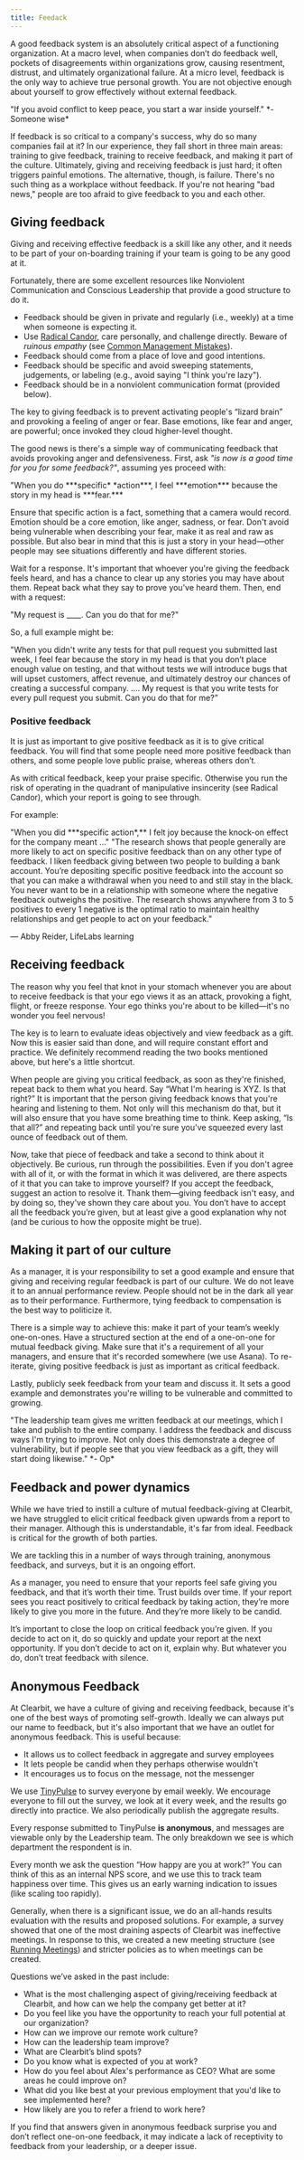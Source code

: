 ```yaml
---
title: Feedack
---
```



<Podcast code="3644455" />

A good feedback system is an absolutely critical aspect of a functioning organization. At a macro level, when companies don’t do feedback well, pockets of disagreements within organizations grow, causing resentment, distrust, and ultimately organizational failure. At a micro level, feedback is the only way to achieve true personal growth. You are not objective enough about yourself to grow effectively without external feedback.

<Callout emoji="🗣">
"If you avoid conflict to keep peace, you start a war inside yourself."
*-Someone wise*
</Callout>

If feedback is so critical to a company's success, why do so many companies fail at it? In our experience, they fall short in three main areas: training to give feedback, training to receive feedback, and making it part of the culture. Ultimately, giving and receiving feedback is just hard; it often triggers painful emotions. The alternative, though, is failure. There's no such thing as a workplace without feedback. If you're not hearing "bad news," people are too afraid to give feedback to you and each other.

## Giving feedback

Giving and receiving effective feedback is a skill like any other, and it needs to be part of your on-boarding training if your team is going to be any good at it.

Fortunately, there are some excellent resources like Nonviolent Communication and Conscious Leadership that provide a good structure to do it.

- Feedback should be given in private and regularly (i.e., weekly) at a time when someone is expecting it.
- Use [Radical Candor](/coaching-and-feedback/radical-candor), care personally, and challenge directly. Beware of *ruinous empathy* (see [Common Management Mistakes](/coaching-and-feedback/common-management-mistakes)).
- Feedback should come from a place of love and good intentions.
- Feedback should be specific and avoid sweeping statements, judgements, or labeling (e.g., avoid saying "I think you're lazy").
- Feedback should be in a nonviolent communication format (provided below).

The key to giving feedback is to prevent activating people's “lizard brain” and provoking a feeling of anger or fear. Base emotions, like fear and anger, are powerful; once invoked they cloud higher-level thought.

The good news is there's a simple way of communicating feedback that avoids provoking anger and defensiveness. First, ask *"is* *now is a good time for you for some feedback?"*, assuming yes proceed with:

<Callout emoji="👥">
"When you do ***specific* *action***, I feel ***emotion*** because the story in my head is ***fear.***
</Callout>

Ensure that specific action is a fact, something that a camera would record. Emotion should be a core emotion, like anger, sadness, or fear. Don't avoid being vulnerable when describing your fear, make it as real and raw as possible. But also bear in mind that this is just a story in your head—other people may see situations differently and have different stories.

Wait for a response. It's important that whoever you're giving the feedback feels heard, and has a chance to clear up any stories you may have about them. Repeat back what they say to prove you've heard them. Then, end with a request:

<Callout emoji="👥">
"My request is ____. Can you do that for me?"
</Callout>

So, a full example might be:

<Callout emoji="👥">
"When you didn't write any tests for that pull request you submitted last week, I feel fear because the story in my head is that you don’t place enough value on testing, and that without tests we will introduce bugs that will upset customers, affect revenue, and ultimately destroy our chances of creating a successful company.
....
My request is that you write tests for every pull request you submit. Can you do that for me?”
</Callout>

### Positive feedback

It is just as important to give positive feedback as it is to give critical feedback. You will find that some people need more positive feedback than others, and some people love public praise, whereas others don’t.

As with critical feedback, keep your praise specific. Otherwise you run the risk of operating in the quadrant of manipulative insincerity (see Radical Candor), which your report is going to see through.

For example:

<Callout emoji="👥">
"When you did ***specific action*,** I felt joy because the knock-on effect for the company meant ..."
</Callout>

<Callout emoji="🗣">
"The research shows that people generally are more likely to act on specific positive feedback than on any other type of feedback. I liken feedback giving between two people to building a bank account. You’re depositing specific positive feedback into the account so that you can make a withdrawal when you need to and still stay in the black. You never want to be in a relationship with someone where the negative feedback outweighs the positive. The research shows anywhere from 3 to 5 positives to every 1 negative is the optimal ratio to maintain healthy relationships and get people to act on your feedback."

— Abby Reider, LifeLabs learning
</Callout>

## Receiving feedback

The reason why you feel that knot in your stomach whenever you are about to receive feedback is that your ego views it as an attack, provoking a fight, flight, or freeze response. Your ego thinks you're about to be killed—it's no wonder you feel nervous!

The key is to learn to evaluate ideas objectively and view feedback as a gift. Now this is easier said than done, and will require constant effort and practice. We definitely recommend reading the two books mentioned above, but here's a little shortcut.

When people are giving you critical feedback, as soon as they're finished, repeat back to them what you heard. Say “What I'm hearing is XYZ. Is that right?” It is important that the person giving feedback knows that you're hearing and listening to them. Not only will this mechanism do that, but it will also ensure that you have some breathing time to think. Keep asking, “Is that all?” and repeating back until you're sure you've squeezed every last ounce of feedback out of them.

Now, take that piece of feedback and take a second to think about it objectively. Be curious, run through the possibilities. Even if you don't agree with all of it, or with the format in which it was delivered, are there aspects of it that you can take to improve yourself? If you accept the feedback, suggest an action to resolve it. Thank them—giving feedback isn't easy, and by doing so, they've shown they care about you. You don’t have to accept all the feedback you’re given, but at least give a good explanation why not (and be curious to how the opposite might be true).

## Making it part of our culture

As a manager, it is your responsibility to set a good example and ensure that giving and receiving regular feedback is part of our culture. We do not leave it to an annual performance review. People should not be in the dark all year as to their performance. Furthermore, tying feedback to compensation is the best way to politicize it.

There is a simple way to achieve this: make it part of your team’s weekly one-on-ones. Have a structured section at the end of a one-on-one for mutual feedback giving. Make sure that it's a requirement of all your managers, and ensure that it's recorded somewhere (we use Asana). To re-iterate, giving positive feedback is just as important as critical feedback.

Lastly, publicly seek feedback from your team and discuss it. It sets a good example and demonstrates you're willing to be vulnerable and committed to growing.

<Callout emoji="🗣">
"The leadership team gives me written feedback at our meetings, which I take and publish to the entire company. I address the feedback and discuss ways I'm trying to improve. Not only does this demonstrate a degree of vulnerability, but if people see that you view feedback as a gift, they will start doing likewise."
*- Op*
</Callout>

## Feedback and power dynamics

While we have tried to instill a culture of mutual feedback-giving at Clearbit, we have struggled to elicit critical feedback given upwards from a report to their manager. Although this is understandable, it's far from ideal. Feedback is critical for the growth of both parties.

We are tackling this in a number of ways through training, anonymous feedback, and surveys, but it is an ongoing effort.

As a manager, you need to ensure that your reports feel safe giving you feedback, and that it’s worth their time. Trust builds over time. If your report sees you react positively to critical feedback by taking action, they’re more likely to give you more in the future. And they’re more likely to be candid.

It’s important to close the loop on critical feedback you’re given. If you decide to act on it, do so quickly and update your report at the next opportunity. If you don’t decide to act on it, explain why. But whatever you do, don’t treat feedback with silence.

## Anonymous Feedback

At Clearbit, we have a culture of giving and receiving feedback, because it's one of the best ways of promoting self-growth. Ideally we can always put our name to feedback, but it's also important that we have an outlet for anonymous feedback. This is useful because:

- It allows us to collect feedback in aggregate and survey employees
- It lets people be candid when they perhaps otherwise wouldn't
- It encourages us to focus on the message, not the messenger

We use [TinyPulse](https://app.tinypulse.com/) to survey everyone by email weekly. We encourage everyone to fill out the survey, we look at it every week, and the results go directly into practice. We also periodically publish the aggregate results.

Every response submitted to TinyPulse **is anonymous**, and messages are viewable only by the Leadership team. The only breakdown we see is which department the respondent is in.

Every month we ask the question “How happy are you at work?” You can think of this as an internal NPS score, and we use this to track team happiness over time. This gives us an early warning indication to issues (like scaling too rapidly).

Generally, when there is a significant issue, we do an all-hands results evaluation with the results and proposed solutions. For example, a survey showed that one of the most draining aspects of Clearbit was ineffective meetings. In response to this, we created a new meeting structure (see [Running Meetings](/working-as-a-team/running-meetings)) and stricter policies as to when meetings can be created.

Questions we’ve asked in the past include:

- What is the most challenging aspect of giving/receiving feedback at Clearbit, and how can we help the company get better at it?
- Do you feel like you have the opportunity to reach your full potential at our organization?
- How can we improve our remote work culture?
- How can the leadership team improve?
- What are Clearbit’s blind spots?
- Do you know what is expected of you at work?
- How do you feel about Alex's performance as CEO? What are some areas he could improve on?
- What did you like best at your previous employment that you'd like to see implemented here?
- How likely are you to refer a friend to work here?

If you find that answers given in anonymous feedback surprise you and don’t reflect one-on-one feedback, it may indicate a lack of receptivity to feedback from your leadership, or a deeper issue.
